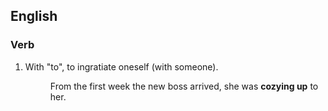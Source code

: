 ==English==
===Verb===
{{en-verb|inf=to [[cozy]] [[up]]|cozies up|cozying up|cozied up}}
# With "to", to ingratiate oneself (with someone).
#: From the first week the new boss arrived, she was '''cozying up''' to her.